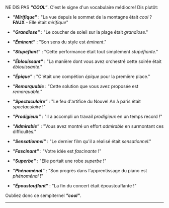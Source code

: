 NE DIS PAS **_"COOL"_**. C'est le signe d'un vocabulaire médiocre! Dis plutôt:

- **_"Mirifique"_** : "La vue depuis le sommet de la montagne était _cool_ ? **FAUX** - Elle était _mirifique_"

- **_"Grandiose"_** : "Le coucher de soleil sur la plage était _grandiose_."

- **_"Éminent"_** : "Son sens du style est _éminent_."

- **_"Stupéfiant"_** : "Cette performance était tout simplement _stupéfiante_."

- **_"Éblouissant"_** : "La manière dont vous avez orchestré cette soirée était _éblouissante_."

- **_"Épique"_** : "C'était une compétion _épique_ pour la première place."

- **_"Remarquable_** : "Cette solution que vous avez proposée est _remarquable_."

- **_"Spectaculaire"_** : "Le feu d'artifice du Nouvel An à paris était _spectaculaire_ !"

- **_"Prodigieux"_** : "Il a accompli un travail _prodigieux_ en un temps record !"

- **_"Admirable"_** : "Vous avez montré un effort _admirable_ en surmontant ces difficultés."

- **_"Sensationnel"_** : "Le dernier film qu'il a réalisé était _sensationnel_."

- **_"Fascinant"_** : "Votre idée est _fascinante_ !"

- **_"Superbe"_** : "Elle portait une robe _superbe_ !"

- **_"Phénoménal"_** : "Son progrès dans l'apprentissage du piano est _phénoménal_ !"

- **_"Époustouflant"_** : "La fin du concert était époustouflante !"

Oubliez donc ce sempiternel **_"cool"_**.

---
